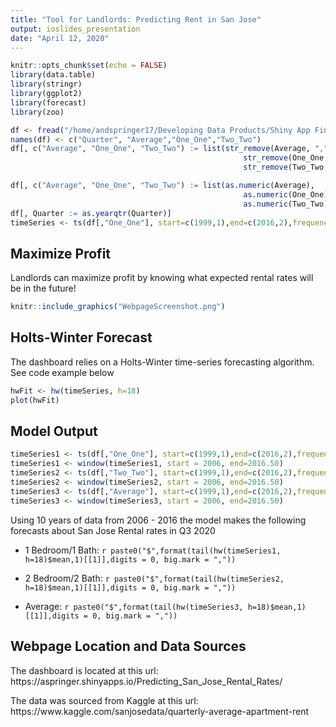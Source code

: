 ```yaml
---
title: "Tool for Landlords: Predicting Rent in San Jose"
output: ioslides_presentation
date: "April 12, 2020"
---
```


```r
knitr::opts_chunk$set(echo = FALSE)
library(data.table)
library(stringr)
library(ggplot2)
library(forecast)
library(zoo)
```

```r
df <- fread("/home/andspringer17/Developing Data Products/Shiny App Final Project/quarterly_apt_rent.csv")
names(df) <- c("Quarter", "Average","One_One","Two_Two")
df[, c("Average", "One_One", "Two_Two") := list(str_remove(Average, ","),
                                                    str_remove(One_One,","),
                                                    str_remove(Two_Two, ","))]

df[, c("Average", "One_One", "Two_Two") := list(as.numeric(Average),
                                                    as.numeric(One_One),
                                                    as.numeric(Two_Two))]
df[, Quarter := as.yearqtr(Quarter)]
timeSeries <- ts(df[,"One_One"], start=c(1999,1),end=c(2016,2),frequency=4)
```

## Maximize Profit

Landlords can maximize profit by knowing what expected rental rates will be in the future!

```r
knitr::include_graphics("WebpageScreenshot.png")
```


## Holts-Winter Forecast

The dashboard relies on a Holts-Winter time-series forecasting algorithm.
See code example below

```r
hwFit <- hw(timeSeries, h=18)
plot(hwFit)
```

## Model Output

```r
timeSeries1 <- ts(df[,"One_One"], start=c(1999,1),end=c(2016,2),frequency=4)
timeSeries1 <- window(timeSeries1, start = 2006, end=2016.50)
timeSeries2 <- ts(df[,"Two_Two"], start=c(1999,1),end=c(2016,2),frequency=4)
timeSeries2 <- window(timeSeries2, start = 2006, end=2016.50)
timeSeries3 <- ts(df[,"Average"], start=c(1999,1),end=c(2016,2),frequency=4)
timeSeries3 <- window(timeSeries3, start = 2006, end=2016.50)
```

Using 10 years of data from 2006 - 2016 the model makes the following forecasts about San Jose Rental rates in Q3 2020

* 1 Bedroom/1 Bath: `r paste0("$",format(tail(hw(timeSeries1, h=18)$mean,1)[[1]],digits = 0, big.mark = ","))`

* 2 Bedroom/2 Bath: `r paste0("$",format(tail(hw(timeSeries2, h=18)$mean,1)[[1]],digits = 0, big.mark = ","))`

* Average: `r paste0("$",format(tail(hw(timeSeries3, h=18)$mean,1)[[1]],digits = 0, big.mark = ","))`


## Webpage Location and Data Sources

The dashboard is located at this url: 
https://aspringer.shinyapps.io/Predicting_San_Jose_Rental_Rates/

The data was sourced from Kaggle at this url:
https://www.kaggle.com/sanjosedata/quarterly-average-apartment-rent

